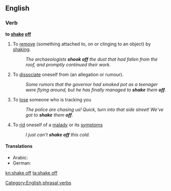 ==English==
===Verb===
'''to [[shake]] [[off]]''' {{transitive}}

# To [[remove]] (something attached to, on or clinging to an object) by [[shake|shaking]].
#: ''The archaeologists '''shook off''' the dust that had fallen from the roof, and promptly continued their work.''
# To [[dissociate]] oneself from (an allegation or rumour).
#: ''Some rumors that the governor had smoked pot as a teenager were flying around, but he has finally managed to '''shake''' them '''off'''.''
# To [[lose]] someone who is tracking you
#: ''The police are chasing us! Quick, turn into that side street! We've got to '''shake''' them '''off'''.''
# To [[rid]] oneself of a [[malady]] or its [[symptom]]s
#: ''I just can't '''shake off''' this cold.''

====Translations====
{{trans-top|to remove by shaking}}
* Arabic: {{t|ar|انتفض|tr=intafaDa|sc=Arab}}
* German: {{t+|de|abschütteln}}
{{trans-mid}}
{{trans-bottom}}

[[Category:English phrasal verbs]]

[[kn:shake off]]
[[ta:shake off]]